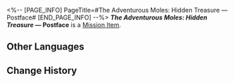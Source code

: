<%-- [PAGE_INFO]
PageTitle=#The Adventurous Moles: Hidden Treasure &mdash; Postface#
[END_PAGE_INFO] --%>
{{Item Infobox
|title       = ''The Adventurous Moles: Hidden Treasure'' &mdash; Postface
|id          = 140174
|image       = Item ''The Adventurous Moles- Hidden Treasure'' &mdash; Postface.png
|type        = Mission Item
|invCategory = Missions
|rarity      = 3
|effect      = 
|description = A few pages from a children's adventure book very popular in Belobog.
}}
{{Description|''"The Moles, the Moles, are brilliant and strong! The Moles, the Moles, take the reins!"''}}
'''''The Adventurous Moles: Hidden Treasure'' &mdash; Postface''' is a [[Mission Item]].

==Other Languages==
{{Other Languages
|en   = ''The Adventurous Moles: Hidden Treasure'' &mdash; Postface
|zhs  = 《冒险鼹鼠队：隐形的宝藏》后记
|zht  = 《冒險鼴鼠隊：隱形的寶藏》後記
|ja   = 『モグラ冒険隊・見えない宝物』あとがき
|ko   = ≪두더지 모험단: 숨겨진 보물≫ 맺음말
|es   = Epílogo de «Los topos aventureros: el tesoro invisible»
|fr   = ''Les Taupes aventurières : Le trésor caché'' &mdash; Postface
|ru   = Кроты-приключенцы: Спрятанное сокровище. Послесловие
|th   = "การผจญภัยของแก๊งตัวตุ่น: สมบัติเร้นลับ" - บทส่งท้าย
|vi   = "Đội Chuột Chũi Phiêu Lưu: Kho Báu Ẩn Giấu" - Tái Bút
|de   = „Die abenteuerlustigen Maulwürfe: Verborgener Schatz“ &ndash; Nachwort
|id   = "Petualang The Moles: Harta Karun Tersembunyi" &mdash; Epilog
|pt   = "As Toupeiras Aventureiras: Tesouro Escondido" &mdash; Posfácio
}}

==Change History==
{{Change History|2.0}}